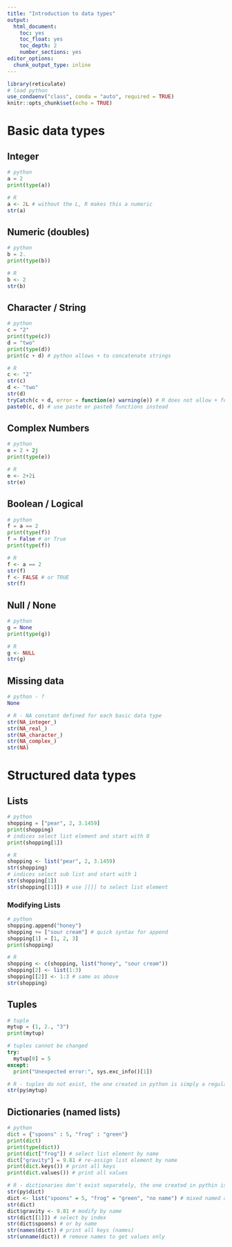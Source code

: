 ```yaml
---
title: "Introduction to data types"
output:
  html_document:
    toc: yes
    toc_float: yes
    toc_depth: 2
    number_sections: yes
editor_options:
  chunk_output_type: inline
---
```



```r
library(reticulate)
# load python
use_condaenv("class", conda = "auto", required = TRUE)
knitr::opts_chunk$set(echo = TRUE)
```

# Basic data types

## Integer

```python
# python
a = 2
print(type(a))
```

```r
# R
a <- 2L # without the L, R makes this a numeric
str(a)
```

## Numeric (doubles)

```python
# python
b = 2.
print(type(b))
```

```r
# R
b <- 2
str(b)
```

## Character / String

```python
# python
c = "2"
print(type(c))
d = "two"
print(type(d))
print(c + d) # python allows + to concatenate strings
```

```r
# R
c <- "2"
str(c)
d <- "two"
str(d)
tryCatch(c + d, error = function(e) warning(e)) # R does not allow + for strings
paste0(c, d) # use paste or paste0 functions instead
```

## Complex Numbers

```python
# python
e = 2 + 2j
print(type(e))
```

```r
# R
e <- 2+2i
str(e)
```

## Boolean / Logical

```python
# python
f = a == 2
print(type(f))
f = False # or True
print(type(f))
```

```r
# R
f <- a == 2
str(f)
f <- FALSE # or TRUE
str(f)
```

## Null / None

```python
# python
g = None
print(type(g))
```

```r
# R
g <- NULL
str(g)
```

## Missing data

```python
# python - ?
None
```

```r
# R - NA constant defined for each basic data type
str(NA_integer_)
str(NA_real_)
str(NA_character_)
str(NA_complex_)
str(NA)
```


# Structured data types

## Lists

```python
# python
shopping = ["pear", 2, 3.1459]
print(shopping)
# indices select list element and start with 0
print(shopping[1]) 
```

```r
# R
shopping <- list("pear", 2, 3.1459)
str(shopping)
# indices select sub list and start with 1
str(shopping[1])
str(shopping[[1]]) # use [[]] to select list element
```

### Modifying Lists

```python
# python
shopping.append("honey") 
shopping += ["sour cream"] # quick syntax for append
shopping[1] = [1, 2, 3] 
print(shopping)
```

```r
# R
shopping <- c(shopping, list("honey", "sour cream")) 
shopping[2] <- list(1:3) 
shopping[[2]] <- 1:3 # same as above
str(shopping)
```

## Tuples

```python
# tuple
mytup = (1, 2., "3")
print(mytup)

# tuples cannot be changed
try: 
  mytup[0] = 5
except:
  print("Unexpected error:", sys.exc_info()[1])
```

```r
# R - tuples do not exist, the one created in python is simply a regular list
str(py$mytup)
```

## Dictionaries (named lists)

```python
# python
dict = {"spoons" : 5, "frog" : "green"}
print(dict)
print(type(dict))
print(dict["frog"]) # select list element by name
dict["gravity"] = 9.81 # re-assign list element by name
print(dict.keys()) # print all keys
print(dict.values()) # print all values
```


```r
# R - dictionaries don't exist separately, the one created in pythin is simply a named list
str(py$dict)
dict <- list("spoons" = 5, "frog" = "green", "no name") # mixed named and unnamed lists supported
str(dict)
dict$gravity <- 9.81 # modify by name
str(dict[[1]]) # select by index
str(dict$spoons) # or by name
str(names(dict)) # print all keys (names)
str(unname(dict)) # remove names to get values only
```
